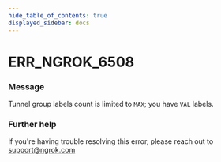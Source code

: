```yaml
---
hide_table_of_contents: true
displayed_sidebar: docs
---
```



# ERR_NGROK_6508

### Message

Tunnel group labels count is limited to `MAX`; you have `VAL` labels.

<ErrorDetails error="err_ngrok_6508" />

### Further help

If you're having trouble resolving this error, please reach out to [support@ngrok.com](mailto:support@ngrok.com?subject=Help%20with%20ERR_NGROK_6508)
